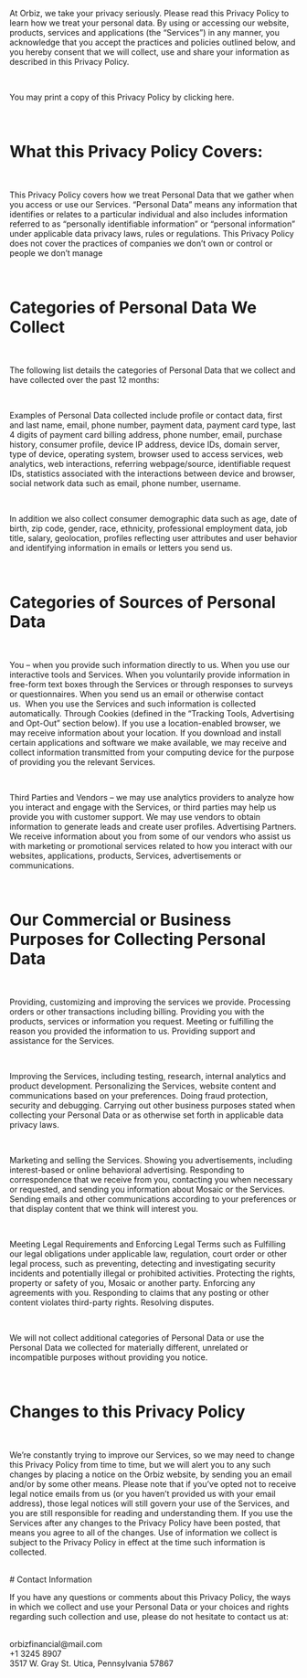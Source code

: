 
At Orbiz, we take your privacy seriously. Please read this Privacy Policy to learn how we treat your personal data. By using or accessing our website, products, services and applications (the “Services”) in any manner, you acknowledge that you accept the practices and policies outlined below, and you hereby consent that we will collect, use and share your information as described in this Privacy Policy.

<br />

You may print a copy of this Privacy Policy by <span onClick={props.handleClick} className="inline text-primary-100 cursor-pointer underline hover:underline">clicking here.</span>

<br />

# What this Privacy Policy Covers:

<br />

This Privacy Policy covers how we treat Personal Data that we gather when you access or use our Services. “Personal Data” means any information that identifies or relates to a particular individual and also includes information referred to as “personally identifiable information” or “personal information” under applicable data privacy laws, rules or regulations. This Privacy Policy does not cover the practices of companies we don’t own or control or people we don’t manage

<br />

# Categories of Personal Data We Collect

<br />

The following list details the categories of Personal Data that we collect and have collected over the past 12 months:

<br />

Examples of Personal Data collected include profile or contact data, first and last name, email, phone number, payment data, payment card type, last 4 digits of payment card billing address, phone number, email, purchase history, consumer profile, device IP address, device IDs, domain server, type of device, operating system, browser used to access services, web analytics, web interactions, referring webpage/source, identifiable request IDs, statistics associated with the interactions between device and browser, social network data such as email, phone number, username.

<br />

In addition we also collect consumer demographic data such as age, date of birth, zip code, gender, race, ethnicity, professional employment data, job title, salary, geolocation, profiles reflecting user attributes and user behavior and identifying information in emails or letters you send us.

<br />

# Categories of Sources of Personal Data

<br />

You – when you provide such information directly to us. When you use our interactive tools and Services. When you voluntarily provide information in free-form text boxes through the Services or through responses to surveys or questionnaires. When you send us an email or otherwise contact us.  When you use the Services and such information is collected automatically. Through Cookies (defined in the “Tracking Tools, Advertising and Opt-Out” section below). If you use a location-enabled browser, we may receive information about your location. If you download and install certain applications and software we make available, we may receive and collect information transmitted from your computing device for the purpose of providing you the relevant Services.

<br />

Third Parties and Vendors – we may use analytics providers to analyze how you interact and engage with the Services, or third parties may help us provide you with customer support. We may use vendors to obtain information to generate leads and create user profiles. Advertising Partners. We receive information about you from some of our vendors who assist us with marketing or promotional services related to how you interact with our websites, applications, products, Services, advertisements or communications.

<br />

# Our Commercial or Business Purposes for Collecting Personal Data

<br />

Providing, customizing and improving the services we provide. Processing orders or other transactions including billing. Providing you with the products, services or information you request. Meeting or fulfilling the reason you provided the information to us. Providing support and assistance for the Services.

<br />

Improving the Services, including testing, research, internal analytics and product development. Personalizing the Services, website content and communications based on your preferences. Doing fraud protection, security and debugging. Carrying out other business purposes stated when collecting your Personal Data or as otherwise set forth in applicable data privacy laws.

<br />

Marketing and selling the Services. Showing you advertisements, including interest-based or online behavioral advertising. Responding to correspondence that we receive from you, contacting you when necessary or requested, and sending you information about Mosaic or the Services. Sending emails and other communications according to your preferences or that display content that we think will interest you.

<br />

Meeting Legal Requirements and Enforcing Legal Terms such as Fulfilling our legal obligations under applicable law, regulation, court order or other legal process, such as preventing, detecting and investigating security incidents and potentially illegal or prohibited activities. Protecting the rights, property or safety of you, Mosaic or another party. Enforcing any agreements with you. Responding to claims that any posting or other content violates third-party rights. Resolving disputes.

<br />

We will not collect additional categories of Personal Data or use the Personal Data we collected for materially different, unrelated or incompatible purposes without providing you notice.

<br />

# Changes to this Privacy Policy

<br />

We’re constantly trying to improve our Services, so we may need to change this Privacy Policy from time to time, but we will alert you to any such changes by placing a notice on the Orbiz website, by sending you an email and/or by some other means. Please note that if you’ve opted not to receive legal notice emails from us (or you haven’t provided us with your email address), those legal notices will still govern your use of the Services, and you are still responsible for reading and understanding them. If you use the Services after any changes to the Privacy Policy have been posted, that means you agree to all of the changes. Use of information we collect is subject to the Privacy Policy in effect at the time such information is collected.

<br />

<div className="contact-info">
# Contact Information

<br />

If you have any questions or comments about this Privacy Policy, the ways in which we collect and use your Personal Data or your choices and rights regarding such collection and use, please do not
hesitate to contact us at:

<br />

<div className="contact-info flex flex-col gap-4">
  <div className="flex items-center gap-3">
    <div className="grid h-8 w-8 place-items-center rounded-full bg-solid-50">
      <SvgMail className="h-4 w-4 stroke-solid-400" />
    </div>
    <div className="text-base font-medium">orbizfinancial@mail.com</div>
  </div>
  <div className="flex items-center gap-3">
    <div className="grid h-8 w-8 place-items-center rounded-full bg-solid-50">
      <SvgPhone className="h-4 w-4 stroke-solid-400" />
    </div>
    <div className="text-base font-medium">+1 3245 8907</div>
  </div>
  <div className="flex items-center gap-3">
    <div className="grid h-8 w-8 place-items-center rounded-full bg-solid-50">
      <SvgMappin className="h-4 w-4 stroke-solid-400" />
    </div>
    <div className="text-base font-medium">3517 W. Gray St. Utica, Pennsylvania 57867</div>
  </div>
</div>
</div>
